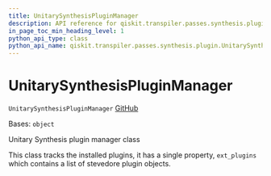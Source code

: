 ```yaml
---
title: UnitarySynthesisPluginManager
description: API reference for qiskit.transpiler.passes.synthesis.plugin.UnitarySynthesisPluginManager
in_page_toc_min_heading_level: 1
python_api_type: class
python_api_name: qiskit.transpiler.passes.synthesis.plugin.UnitarySynthesisPluginManager
---
```


# UnitarySynthesisPluginManager

<span id="qiskit.transpiler.passes.synthesis.plugin.UnitarySynthesisPluginManager" />

`UnitarySynthesisPluginManager` [GitHub](https://github.com/qiskit/qiskit/tree/stable/0.22/qiskit/transpiler/passes/synthesis/plugin.py "view source code")

Bases: `object`

Unitary Synthesis plugin manager class

This class tracks the installed plugins, it has a single property, `ext_plugins` which contains a list of stevedore plugin objects.

